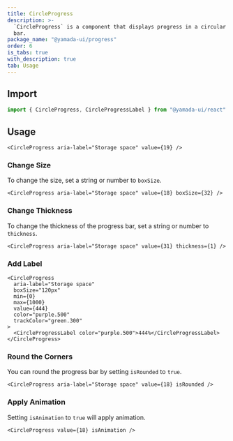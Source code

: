 ```yaml
---
title: CircleProgress
description: >-
  `CircleProgress` is a component that displays progress in a circular progress
  bar.
package_name: "@yamada-ui/progress"
order: 6
is_tabs: true
with_description: true
tab: Usage
---
```


## Import

```ts
import { CircleProgress, CircleProgressLabel } from "@yamada-ui/react"
```

## Usage

```tsx
<CircleProgress aria-label="Storage space" value={19} />
```

### Change Size

To change the size, set a string or number to `boxSize`.

```tsx
<CircleProgress aria-label="Storage space" value={18} boxSize={32} />
```

### Change Thickness

To change the thickness of the progress bar, set a string or number to `thickness`.

```tsx
<CircleProgress aria-label="Storage space" value={31} thickness={1} />
```

### Add Label

```tsx
<CircleProgress
  aria-label="Storage space"
  boxSize="120px"
  min={0}
  max={1000}
  value={444}
  color="purple.500"
  trackColor="green.300"
>
  <CircleProgressLabel color="purple.500">444%</CircleProgressLabel>
</CircleProgress>
```

### Round the Corners

You can round the progress bar by setting `isRounded` to `true`.

```tsx
<CircleProgress aria-label="Storage space" value={18} isRounded />
```

### Apply Animation

Setting `isAnimation` to `true` will apply animation.

```tsx
<CircleProgress value={18} isAnimation />
```
